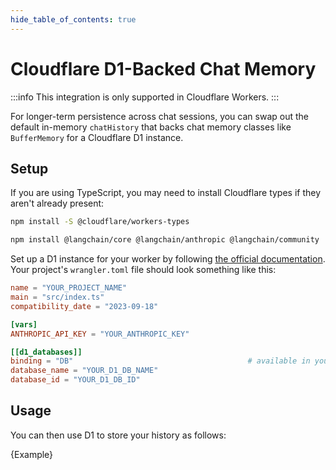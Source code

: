 ```yaml
---
hide_table_of_contents: true
---
```



# Cloudflare D1-Backed Chat Memory

:::info
This integration is only supported in Cloudflare Workers.
:::

For longer-term persistence across chat sessions, you can swap out the default in-memory `chatHistory` that backs chat memory classes like `BufferMemory` for a Cloudflare D1 instance.

## Setup

If you are using TypeScript, you may need to install Cloudflare types if they aren't already present:

```bash npm2yarn
npm install -S @cloudflare/workers-types
```


<IntegrationInstallTooltip></IntegrationInstallTooltip>

```bash npm2yarn
npm install @langchain/core @langchain/anthropic @langchain/community
```

Set up a D1 instance for your worker by following [the official documentation](https://developers.cloudflare.com/d1/). Your project's `wrangler.toml` file should
look something like this:

```toml
name = "YOUR_PROJECT_NAME"
main = "src/index.ts"
compatibility_date = "2023-09-18"

[vars]
ANTHROPIC_API_KEY = "YOUR_ANTHROPIC_KEY"

[[d1_databases]]
binding = "DB"                                       # available in your Worker as env.DB
database_name = "YOUR_D1_DB_NAME"
database_id = "YOUR_D1_DB_ID"
```

## Usage

You can then use D1 to store your history as follows:


<CodeBlock language="typescript">{Example}</CodeBlock>
